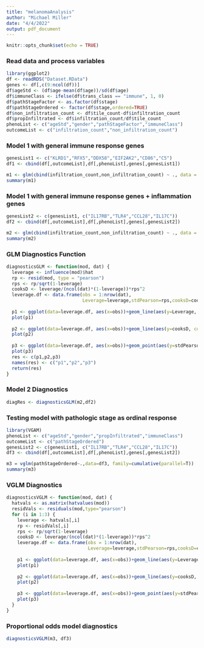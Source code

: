 ---
title: "melanomaAnalysis"
author: "Michael Miller"
date: "4/4/2022"
output: pdf_document
---

```{r setup, include=FALSE}
knitr::opts_chunk$set(echo = TRUE)
```

### Read data and process variables

```{r}
library(ggplot2)
df <- readRDS("Dataset.RData")
genes <- df[,c(9:ncol(df))]
df$ageStd <- (df$age-mean(df$age))/sd(df$age)
df$immuneClass <- ifelse(df$trans_class == "immune", 1, 0)
df$pathStageFactor <- as.factor(df$stage)
df$pathStageOrdered <- factor(df$stage,ordered=TRUE)
df$non_infiltration_count <- df$tile_count-df$infiltration_count
df$propInfiltrated <- df$infiltration_count/df$tile_count
phenoList <- c("ageStd","gender","pathStageFactor","immuneClass")
outcomeList <- c("infiltration_count","non_infiltration_count")
```

### Model 1 with general immune response genes

```{r}
genesList1 <- c("KLRD1","RFX5","DDX58","EIF2AK2","CD86","C5")
df1 <- cbind(df[,outcomeList],df[,phenoList],genes[,genesList1])

m1 <- glm(cbind(infiltration_count,non_infiltration_count) ~ ., data = df1, family = binomial())
summary(m1)
```

### Model 1 with general immune response genes + inflammation genes

```{r}
genesList2 <- c(genesList1, c("IL17RB","TLR4","CCL28","IL17C"))
df2 <- cbind(df[,outcomeList],df[,phenoList],genes[,genesList2])

m2 <- glm(cbind(infiltration_count,non_infiltration_count) ~ ., data = df2, family = binomial())
summary(m2)
```

### GLM Diagnostics Function

```{r}
diagnosticsGLM <- function(mod, dat) {
  leverage <- influence(mod)$hat
  rp <- resid(mod, type = "pearson")
  rps <- rp/sqrt(1-leverage)
  cooksD <- leverage/(ncol(dat)*(1-leverage))*rps^2
  leverage.df <- data.frame(obs = 1:nrow(dat),
                            Leverage=leverage,stdPearson=rps,cooksD=cooksD)
  
  p1 <- ggplot(data=leverage.df, aes(x=obs))+geom_line(aes(y=Leverage, colour="Leverage"))
  plot(p1)
  
  p2 <- ggplot(data=leverage.df, aes(x=obs))+geom_line(aes(y=cooksD, colour="Cook'sDistance"))
  plot(p2)
  
  p3 <- ggplot(data=leverage.df, aes(x=obs))+geom_point(aes(y=stdPearson, colour="Standardized Pearson Residuals"))+geom_hline(yintercept=0, linetype="solid", color = "blue")
  plot(p3)
  res <- c(p1,p2,p3)
  names(res) <- c("p1","p2","p3")
  return(res)
}
```

### Model 2 Diagnostics

```{r}
diagRes <- diagnosticsGLM(m2,df2)
```

### Testing model with pathologic stage as ordinal response

```{r}
library(VGAM)
phenoList <- c("ageStd","gender","propInfiltrated","immuneClass")
outcomeList <- c("pathStageOrdered")
genesList2 <- c(genesList1, c("IL17RB","TLR4","CCL28","IL17C"))
df3 <- cbind(df[,outcomeList],df[,phenoList],genes[,genesList2])

m3 = vglm(pathStageOrdered~.,data=df3, family=cumulative(parallel=T))
summary(m3)
```

### VGLM Diagnostics

```{r}
diagnosticsVGLM <- function(mod, dat) {
  hatvals <- as.matrix(hatvalues(mod))
  residVals <- residuals(mod,type="pearson")
  for (i in 1:3) {
    leverage <- hatvals[,i]
    rp <- residVals[,i]
    rps <- rp/sqrt(1-leverage)
    cooksD <- leverage/(ncol(dat)*(1-leverage))*rps^2
    leverage.df <- data.frame(obs = 1:nrow(dat),
                              Leverage=leverage,stdPearson=rps,cooksD=cooksD)
    
    p1 <- ggplot(data=leverage.df, aes(x=obs))+geom_line(aes(y=Leverage, colour="Leverage"))
    plot(p1)
    
    p2 <- ggplot(data=leverage.df, aes(x=obs))+geom_line(aes(y=cooksD, colour="Cook'sDistance"))
    plot(p2)
    
    p3 <- ggplot(data=leverage.df, aes(x=obs))+geom_point(aes(y=stdPearson, colour="Standardized Pearson Residuals"))+geom_hline(yintercept=0, linetype="solid", color = "blue")
    plot(p3)
  }
}
```

### Proportional odds model diagnostics

```{r}
diagnosticsVGLM(m3, df3)
```




